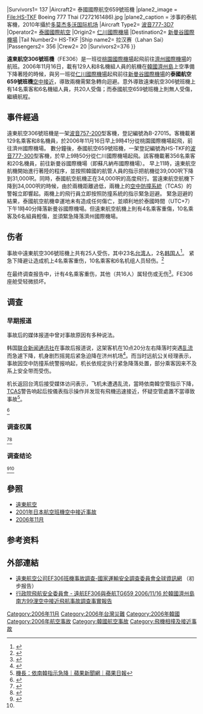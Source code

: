 {{Infobox Airliner accident
|name= 遠東航空306號班機事故 <br> 泰國航空659號班機事故
|Crash image=
|Image caption=
|Date= 2006年11月16日
|Type= [[空中接近|空中接近]]（Near Miss）
|Site= {{KOR}}[[濟州島|濟州島]]南方99浬上空
|Fatalities= 0
|Injuries= 20
|Aircraft1= 遠東航空306號班機
|plane1_image = Far Eastern Air Transport Boeing 757 Spijkers.jpg
|plane1_caption = 發生事故的遠航客機，2003年攝於桃園[[中正國際機場|中正國際機場]]，為此次事故中有受傷乘客的飛機
|Aircraft Type= [[波音757|波音757-27A]]
|Operator= [[遠東航空|遠東航空]]
|Origin=  {{ROC}}[[台灣桃園國際機場|台灣桃園國際機場]]
|Destination= {{KOR}}[[濟州國際機場|濟州國際機場]]
|Tail Number= B-27015
|Passengers1= 129
|Crew1= 8<ref name=ntdtv>{{Cite web |url=https://www.ntdtv.com/gb/2006/11/16/a51558.html |title=台远航班机遇乱流 紧急降落韩国济州岛 {{!}} 新唐人中文电视台在线 |access-date=2019-12-13 |archive-date=2019-12-13 |archive-url=https://web.archive.org/web/20191213121314/https://www.ntdtv.com/gb/2006/11/16/a51558.html |dead-url=no }}</ref>
|Survivors1= 137
|Aircraft2= 泰國國際航空659號班機
|plane2_image = File:HS-TKF Boeing 777 Thai (7272161486).jpg
|plane2_caption = 涉事的泰航客機，2010年攝於[[多莫杰多沃国际机场|多莫杰多沃国际机场]]
|Aircraft Type2= [[波音777|波音777-3D7]]
|Operator2= [[泰國國際航空|泰國國際航空]]
|Origin2= {{KOR}}[[仁川國際機場|仁川國際機場]]
|Destination2= 	{{THA}}[[新曼谷國際機場|新曼谷國際機場]]
|Tail Number2= HS-TKF
|Ship name2= 拉汉赛（Lahan Sai）
|Passengers2= 356
|Crew2= 20
|Survivors2=376 
}}

'''遠東航空306號班機'''（FE306）是一班從[[桃園國際機場|桃園國際機場]]起飛前往[[濟州國際機場|濟州國際機場]]的航班。2006年11月16日，載有129人和8名機組人員的航機在[[韓國|韓國]][[濟州島|濟州島]]上空準備下降著陸的時候，與另一班從[[仁川國際機場|仁川國際機場]]起飛前往[[新曼谷國際機場|新曼谷國際機場]]的'''泰國航空659號班機'''[[空中接近|空中接近]]，導致兩機需緊急轉向迴避。意外導致遠東航空306號班機上有14名乘客和6名機組人員，共20人受傷；而泰國航空659號班機上則無人受傷，繼續航程。

==事件經過==
{{UTC time|韓國時間|+9:00}}
遠東航空306號班機是一架[[波音757|波音757-200]]型客機，登記編號為B-27015。客機載著129名乘客和8名機員，於2006年11月16日早上9時41分從桃園國際機場起飛，前往濟州國際機場。
數分鐘後，泰國航空659號班機，一架登記編號為HS-TKF的[[波音777|波音777-300]]型客機，於早上9時50分從仁川國際機場起飛。該客機載著356名乘客和20名機員，前往新曼谷國際機場（即蘇凡納布國際機場）。
早上11時，遠東航空航機開始進行著陸的程序，並按照韓國的航管人員的指示把航機從39,000呎下降到31,000呎。同時，泰國航空航機正在34,000呎的高度飛行。當遠東航空航機下降到34,000呎的時候，由於兩機距離過低，兩機上的[[空中防撞系統|空中防撞系統]]（TCAS）的警報立即響起。兩機上的飛行員立即按照防撞系統的指示緊急迴避。
緊急迴避的結果，泰國航空航機幸運地未有造成任何傷亡，並順利地於泰國時間（UTC+7）下午1時40分降落新曼谷國際機場。但遠東航空航機上則有4名乘客重傷，10名乘客及6名組員輕傷，並須緊急降落濟州國際機場。

==伤者==
事故中遠東航空306號班機上共有25人受伤，其中23名[[台湾人|台湾人]]，2名[[韩国人|韩国人]]<ref>{{Cite web |url=https://www.fmprc.gov.cn/web/wjdt_674879/zwbd_674895/t435473.shtml |title=台湾班机迫降韩国济州，中国使馆派员看望受伤台胞（2006-11-16） — 中华人民共和国外交部 |access-date=2019-12-13 |archive-date=2019-12-13 |archive-url=https://web.archive.org/web/20191213121319/https://www.fmprc.gov.cn/web/wjdt_674879/zwbd_674895/t435473.shtml |dead-url=no }}</ref>{{查证请求}}。<!-- 在早期报道中，远东航空公司方面称事故造成16名乘客和5名机组人员受伤{{R|ntdtv}}。 -->紧急下降避让造成机上4名乘客重伤，10名乘客和6名机组人员轻伤。<ref name="#1">{{Cite web |url=https://news.carnoc.com/list/110/110848.html |title=图片 远东航空济州空中惊魂调查：机长空管都有错_民航新闻_民航资源网 |access-date=2019-12-13 |archive-url=https://web.archive.org/web/20191213141452/https://news.carnoc.com/list/110/110848.html |archive-date=2019-12-13 |dead-url=yes }}</ref>

在最终调查报告中，计有4名乘客重伤，其他（共16人）属轻伤或无伤<ref name=ASC-AOR-08-08-001>{{Cite web |url=https://www.asc.gov.tw/upload/acd_att/ASC-AOR-08-08-001.pdf |title=存档副本 |access-date=2019-12-13 |archive-url=https://web.archive.org/web/20191213121317/https://www.asc.gov.tw/upload/acd_att/ASC-AOR-08-08-001.pdf |archive-date=2019-12-13 |dead-url=yes }}</ref>。FE306座舱受轻微损坏{{R|ASC-AOR-08-08-001}}。

==调查==
===早期报道===
事故后的媒体报道中曾对事故原因有多种说法。

韩国[[联合新闻通讯社|联合新闻通讯社]]在事故后报道说，这架客机在10点20分左右降落时突遇[[乱流|乱流]]而急遽下降，机身剧烈摇晃后紧急迫降在济州机场<ref name=sohu>{{Cite web |url=https://news.sohu.com/20061116/n246427909.shtml |title=台湾远航客机遭遇乱流紧急迫降 25乘客受伤送医-搜狐新闻 |access-date=2019-12-13 |archive-date=2019-12-13 |archive-url=https://web.archive.org/web/20191213121317/https://news.sohu.com/20061116/n246427909.shtml |dead-url=no }}</ref>。而当时远航公关经理表示，事故因空中防撞系统警报响起，机长依规定执行紧急降落处置，部分乘客因来不及系上安全带而受伤{{R|sohu}}。

机长返回台湾后接受媒体访问表示，飞机未遭遇乱流，當時依南韓空管指示下降，[[TCAS|TCAS]]警告响起后按儀表指示操作并发现有飛機迅速接近，怀疑空管處置不當導致事故<ref>[https://tw.appledaily.com/headline/daily/20061118/23041338 機長：依南韓指示急降｜蘋果新聞網｜蘋果日報]</ref>。

<ref>{{Cite web |url=https://www.chinanews.com/tw/news/2006/11-18/822969.shtml |title=远航迫降：确定为空中接近 双方对原因各执一词 |access-date=2019-12-13 |archive-date=2019-12-13 |archive-url=https://web.archive.org/web/20191213121314/https://www.chinanews.com/tw/news/2006/11-18/822969.shtml |dead-url=no }}</ref>
===调查权属===
<ref>{{Cite web |url=https://www.ttsb.gov.tw/1133/1178/1179/12545/post |title=本會針對報載遠東航空公司EF306班機事故調查權說明-國家運輸安全調查委員會全球資訊網 |access-date=2019-12-13 |archive-date=2019-12-13 |archive-url=https://web.archive.org/web/20191213121317/https://www.ttsb.gov.tw/1133/1178/1179/12545/post |dead-url=no }}</ref><ref>{{Cite web |url=https://news.carnoc.com/list/77/77809.html |title=远东航空航班空中接近事件的疑点近日可查清_民航新闻_民航资源网 |access-date=2019-12-13 |archive-url=https://web.archive.org/web/20191213121317/https://news.carnoc.com/list/77/77809.html |archive-date=2019-12-13 |dead-url=yes }}</ref>
===调查结论===
<ref>{{Cite web |url=https://www.asc.gov.tw/main_ch/docaccident.aspx?uid=223&pid=201&acd_no=46 |title=事故调查报告 - 飛航安全調查委員會全球資訊網 |access-date=2016-06-11 |archive-url=https://web.archive.org/web/20160623213433/https://www.asc.gov.tw/main_ch/docaccident.aspx?uid=223&pid=201&acd_no=46 |archive-date=2016-06-23 |dead-url=yes }}</ref><ref name="#1"/>

==參照==
*[[遠東航空|遠東航空]]
*[[2001年日本航空班機空中接近事故|2001年日本航空班機空中接近事故]]
*[[2006年11月|2006年11月]]

==参考资料==
{{reflist|30em}}

==外部連結==
*[https://www.ttsb.gov.tw/1133/1178/1179/12543/post 遠東航空公司EF306班機事故調查-國家運輸安全調查委員會全球資訊網] {{Wayback|url=https://www.ttsb.gov.tw/1133/1178/1179/12543/post |date=20191213121320 }}（初步报告）
*[https://web.archive.org/web/20160623213433/https://www.asc.gov.tw/main_ch/docaccident.aspx?uid=223&pid=201&acd_no=46 行政院飛航安全委員會 - 遠航EF306與泰航TG659 2006/11/16 於韓國濟州島南方99浬空中接近飛航事故調查事實報告]{{zh-tw}}

{{2006年航空事故}}
{{台灣航空事故}}

[[Category:2006年11月|Category:2006年11月]]
[[Category:2006年台灣災難|Category:2006年台灣災難]]
[[Category:2006年韓國|Category:2006年韓國]]
[[Category:2006年航空事故|Category:2006年航空事故]]
[[Category:韓國航空事故|Category:韓國航空事故]]
[[Category:飛機相撞及接近事故|Category:飛機相撞及接近事故]]
